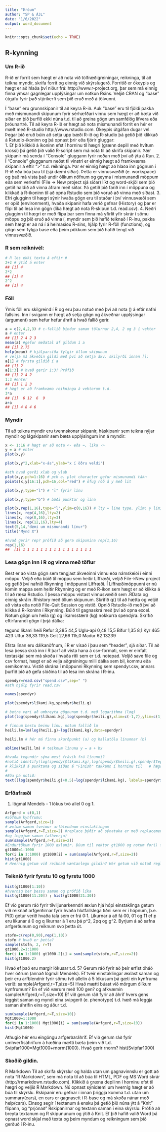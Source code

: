 ```yaml
---
title: "Þróun"
author: "SP & ÁJL"
date: "1/6/2022"
output: word_document
---
```


```r
knitr::opts_chunk$set(echo = TRUE)
```

## R-kynning
### Um R-ið

  R-ið er forrit sem hægt er að nota við tölfræðigreiningar, reikninga, til að teikna myndir, skrifa forrit og einnig við skýrslugerð. Forritið er ókeypis og hægt er að hlaða því niður frá: http://www.r-project.org, þar sem má einnig finna ýmsar gagnlegar upplýsingar um notkun Rsins. Veljið CRAN og “base” útgáfu fyrir það stýrikerfi sem þið eruð með á tölvunni. 
  
  Í “base” eru grunnskipanir til að keyra R-ið. Auk “base” eru til fjöldi pakka með mismunandi skipunum fyrir sérhæfðari vinnu sem hægt er að bæta við síðar en þið þurfið ekki núna t.d. til að greina gögn um samfélög lífvera eða þróunartré. Til að keyra R-ið er hægt að nota mismunandi forrit en hér er mælt með R-studio http://www.rstudio.com. Ókeypis útgáfan dugar vel.
Þegar þið eruð búin að setja upp bæði R-ið og R-studio þá getið þið klikkað á Rstudio-íkoninn og þá opnast þrír eða fjórir gluggar:            
1. Ef þið klikkið á íkoninn efst í horninu til hægri (grænn depill með hvítum krossi) þá getið þið valið R-script sem má nota til að skrifa skipanir. Þær skipanir má senda í “Console” gluggann fyrir neðan með því að ýta á Run.
2. Í “Console” glugganum neðst til vinstri er einnig hægt að framkvæma skipanir á eftir “>” t.d. reikninga. Þar er einnig hægt að hlaða inn gögnum í R-ið eða búa þau til (sjá dæmi síðar). Þetta er vinnusvæðið (e. workspace) og það má vista það undir ólíkum nöfnum og geyma í mismunandi möppum eða sem verkefni (File -> New project sjá síðar) líkt og word-skjöl sem þið getið haldið að vinna áfram með síðar. Þá getið þið farið inn í möppuna og klikkað á R-íkoninn til að opna Rstudio sem þið voruð að vinna með síðast.
3. Efri glugginn til hægri sýnir hvaða gögn eru til staðar í því vinnusvæði sem er opið (environment), hvaða skipanir hafa verið gefnar (History) og þar er flipi til að lesa inn gögn (líka hægt að nota R-skipun t.d. read.csv).
4. Neðri glugginn til hægri er með flipa þar sem finna má yfirlit yfir skrár í sömu möppu og þið eruð að vinna í, myndir sem þið hafið teiknað í R-inu, pakka sem hægt er að ná í á heimasíðu R-sins, hjálp fyrir R-föll (functions), og gögn sem fylgja base eða þeim pökkum sem þið hafið tengt við vinnusvæðið.

### R sem reiknivél:
```r
# R les ekki texta á eftir #
2+2 # ýtið á enter
## [1] 4
2*2
## [1] 4
2^2
## [1] 4
```

### Föll
Ýmis föll eru skilgreind í R og eru þau notuð með því að nota () á eftir nafni fallsins. Inn í svigann er hægt að setja gögn og ákveðnar upplýsingar (argument) sem hefur hefur áhrif á hvað fallið gerir.
```r
a = c(2,4,2,3) # c-fallið bindur saman tölurnar 2,4, 2 og 3 í vektor
a # enter
## [1] 2 4 2 3
mean(a) #gefur meðatal af gildum í a
## [1] 2.75
help(mean) # hjálparsíða fylgir öllum skipunum
# velja má ákveðin gildi með því að setja ákv. skilyrði innan []:
a[1] # fyrsta gildið í a
## [1] 2
a[1:3] # hvað gerir 1:3? Prófið
## [1] 2 4 2
1:3 #enter
## [1] 1 2 3
# hægt er að framkvæma reikninga á vektorum t.d.
3*a
## [1]  6 12  6  9
a+a
## [1] 4 8 4 6
```

### Myndir
Til að teikna myndir eru tvennskonar skipanir, háskipanir sem teikna nýjar myndir og lágskipanir sem bæta upplýsingum inn á myndir:
```r
x <- 1:16 # hægt er að nota <- eða =, líka ->
y = x # enter
plot(x,y)

plot(x,y^2,xlab="x-ás",ylab="x í öðru veldi") 

#ath hvað gerði xlab og ylab
plot(x,y,pch=1:16) # pch e. plot character gefur mismunandi tákn 
points(x,y[16:1],pch=16,col="red") # öfug röð á y með lit

plot(x,y,type="l") # "l" fyrir línu

plot(x,y,type="b") # bæði punktar og lína

plot(x,rep(1,16),type="l",ylim=c(0,16)) # lty = line type, ylim: y limits
lines(x, rep(4,16),lty=2)
lines(x, rep(8,16),lty=3)
lines(x, rep(12,16),lty=4)
text(5,14,"dæmi um mismunandi línur")
title("Mynd X")

#hvað gerir rep? prófið að gera skipunina rep(1,16)
rep(1,16)
##  [1] 1 1 1 1 1 1 1 1 1 1 1 1 1 1 1 1
```

### Lesa gögn inn í R og vinna með töflur
Best er að vista gögn sem tengjast ákveðinni vinnu eða námskeiði í einni möppu. Veljið eða búið til möppu sem heitir Líffræði, veljið File->New project og gefið því nafnið Rkynning í möppunni Líffræði. Í Líffræðimöppunni er nú komin mappa sem heitir Rkynning og er með R-íkon sem hægt er að klikka á til að ræsa Rstudio. Í þessa möppu vistast vinnusvæðið sem .RData og einnig skráin .Rhistory með öllum skipunum. Skrifið q() til að hætta og veljið að vista eða notið File-Quit Session og vistið. Opnið Rstudio-ið með því að klikka á R-íkoninn í Rkynning.
Búið til gagnaskrá með því að opna excel. Notum gögn  um heila (g) og líkamsstærð (kg) nokkurra spendýra. Skrifíð eftirfarandi gögn í þrjá dálka:

tegund 	likami	 heili
Refur 	3,385	 	44,5
Uglu-api 	0,48	 	15,5
Bifur 		1,35 		8,1
Kyr 		465		423
Ulfur 		36,33 	119,5
Geit 		27,66 	115,0
Madur 	62 		13239

Efsta línan eru dálkanöfnum, í R er vísað í þau sem “header”, sjá síðar. Til að lesa þessa skrá inn í R þarf að vista hana á csv-formati, sem er einfalt textaskjal sem má skoða í hvaða ritli sem er t.d. notepad. Veljið save file og csv format, hægt er að velja aðgreiningu milli dálka sem bil, kommu eða semikommu. Vistið skrána í möppunni Rkynning sem spendyr.csv, annars þurfið þið að gefa slóðina til að lesa inn skrána í R-inu.
```r
spendyr=read.csv("spend.csv",sep=" ") 
#ath hjálp fyrir read.csv

names(spendyr)

plot(spendyr$líkami.kg,spendyr$heili.g) 

# betra væri að umbreyta gögnunum t.d. með logarithma (log)
plot(log(spendyr$líkami.kg),log(spendyr$heili.g),xlim=c(-1,7),ylim=c(1,10)) 

# finnum bestu beinu línu, notum fallið lm
heili.lm=lm(log(heili.g)~log(líkami.kg),data=spendyr)

heili.lm # hér má finna skurðpunkt (a) og hallatölu línunnar (b)

abline(heili.lm) # teiknum línuna y = a + bx

#hvaða tegundir sýna mest frávik frá línunni?
#notið identify(log(spendyr$líkami.kg),log(spendyr$heili.g),spendyr$Tegund)
# klikkið á punktana og síðan á "Finish" takkann í horninu til   # hægri fyrir ofan myndina
# 
#Eða þá notið:
text((log(spendyr$heili.g)+0.5)~log(spendyr$líkami.kg), labels=spendyr$Tegund,data=spendyr, cex=0.9, font=2)
```

### Erfðafræði
1. lögmál Mendels - 1 lókus tvö allel 0 og 1. 

```r
Arfgerd = c(0,1)
#Söfnum kynfrumu:
sample(Arfgerd,size=1) 
# æxlum saman tveimur arfblendnum einstaklingum
sample(Arfgerd,r=T,size=2) #replace þýðir að sýnataka er með replacement #(þe hefur ekki áhrif á næstu sýnatöku) 
#og leggjum saman (afhverju)
sum(sample(Arfgerd,r=T,size=2))
#Endurtökum fyrir 1000 æxlanir. Búum til vektor gt1000 og notum for() fallið:
gt1000=1:1000
for(i in 1:1000) gt1000[i] = sum(sample(Arfgerd,r=T,size=2)) 
hist(gt1000)
# Hvernig getum við reiknað væntanlegu gildin? Hér getum við notað reglur um líkur á óháðum og aðskildum atburðum þe.P (A og B) = P(A)*P(B) og P(A eða B) = P(A)+ P(B). Líkurnar á að fá 00, 01 og 11 eru þá 0.25, 0.5 og 0.25 þar sem P(0)=P(1)=0.5. Afhverju eru líkurnar á 01 = 0.5? Hvernig ber þessu saman við séða fjöldann? Hér þarf að margfalda með heildarfjölda.
```

### Teiknið fyrir fyrstu 10 og fyrstu 1000
``` r
hist(gt1000[1:10])
#hvernig ber þessu saman og prófið líka 
hist(gt1000[11:20]) ; hist(gt1000[21:30])
```
Ef við gerum ráð fyrir tilviljunarkenndri æxlun hjá hópi einstaklinga getum við reiknað arfgerðirnar fyrir hvaða hlutfallslega tíðni sem er í hópnum, þ.e. P(0) getur verið hvaða tala sem er frá 0:1. Líkurnar á að fá 00, 01 og 11 ef p eru líkunar á 0 og q líkurnar á 1 eru þá p^2, 2pq og g^2. Byrjum á að safna arfgerðunum og reiknum svo þetta út.
```r
stofn=c(rep(0,90),rep(1,10))
stofn # hvað er þetta?
sample(stofn, 2, r=T)
gt1000.2=1:1000
for(i in 1:1000) gt1000.2[i] = sum(sample(stofn,r=T,size=2)) 
hist(gt1000.2)
```
Hvað ef það eru margir lókusar t.d. 5? Gerum ráð fyrir að þeir erfist óháð hver öðrum (annað lögmál Mendels). Ef tveir einstaklingar æxlast saman og þeir eru arfblendnir fyrir sömu tvö allelin á 5 lókusum þá gæti ein kynfruma verið:
sample(Arfgerd,r=T,size=5)
Hvað mætti búast við mörgum ólíkum kynfrumum? En ef við værum með 100 gen?
og afkvæmin
sample(Arfgerd,r=T,size=10)
Ef við gerum ráð fyrir að áhrif hvers gens leggist saman og myndi eina svipgerð (e. phenotype) t.d. hæð má leggja saman áhrifin eins og áður t.d.
```r
sum(sample(Arfgerd,r=T,size=10))
Mgt1000=1:1000
for(i in 1:1000) Mgt1000[i] = sum(sample(Arfgerd,r=T,size=10))
hist(Mgt1000)
```
Athugið hér eru eingöngu arfgerðaráhrif. Ef við gerum ráð fyrir umhverfisáhrifum á hæðina mætti bæta þeim við t.d.
Svipfar1000=Mgt1000+rnorm(1000). Hvað gerir rnorm?
hist(Svipfar1000)

### Skoðið gildin.
R Markdown 
Til að skrifa skýrslur og halda utan um gagnavinnslu er gott að nota “R Markdown”, sem má nota til að búa til HTML, PDF og MS Word skrár (http://rmarkdown.rstudio.com).
Klikkið á græna depilinn í horninu efst til hægri og veljið R Markdown. Nú opnast sýnidæmi um hvernig hægt er að búa til skýrslu. Rskipanir eru gefnar í innan þriggja komma t.d. utan um summary(cars), en cars er gagnasett í R-base og má skoða nánar með help(cars). Einsog segir í textanum á ensku þá getið þið núna ýtt á “Knit” flipann, og “prjónað” Rskipanirnar og textann saman í eina skýrslu.
Prófið að breyta textanum og R skipununum og ýtið á Knit. Ef þið hafið valið Word þá opnast word skjal með texta og þeim myndum og reikningum sem þið gerðuð í R-inu. 
